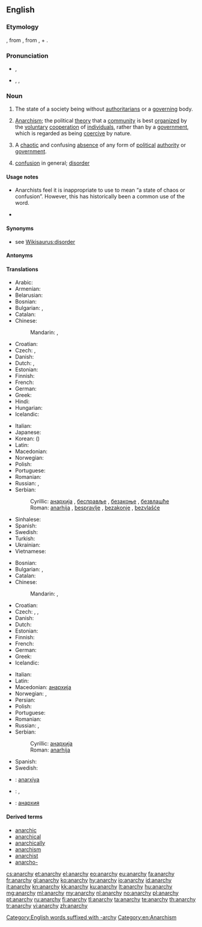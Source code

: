 ==English==
{{wikipedia}}

===Etymology===
{{etyl|NL.}} {{term|anarchia|lang=la}}, from {{etyl|grc|en}} {{term|lang=grc|ἀναρχία|tr=anarkhiā}}, from {{term|ἀν-|lang=grc|tr=an-||not}}, + {{term|lang=grc|ἀρχή|tr=arkhē||power, authority}}.

===Pronunciation===
* {{a|UK}} {{IPA|/ˈænəki/}}, {{SAMPA|/"{n@ki/}}
* {{a|US}} {{enPR|ănʹär-kē}}, {{IPA|/ˈænɑɹki/}}, {{SAMPA|/"{nAr\ki/}}

===Noun===
{{en-noun|anarchies|-}}

# {{uncountable}} The state of a society being without [[authoritarians]] or a [[govern]]ing body.
# {{uncountable}} [[anarchism|Anarchism]]; the political [[theory]] that a [[community]] is best [[organize|organized]] by the [[voluntary]] [[cooperation]] of [[individual]]s, rather than by a [[government]], which is regarded as being [[coercive]] by nature.
# {{countable}} A [[chaotic]] and confusing [[absence]] of any form of [[political]] [[authority]] or [[government]].
# [[confusion]] in general; [[disorder]]

====Usage notes====
* {{sense|confusion or misunderstanding in general}} Anarchists feel it is inappropriate to use {{term|anarchy}} to mean “a state of chaos or confusion”. However, this has historically been a common use of the word.

* {{seeCites}}

====Synonyms====
* see [[Wikisaurus:disorder]]

====Antonyms====

====Translations====
{{trans-top|absence of any form of political authority or government}}
* Arabic: {{t|ar|فوضى|f|tr=fawDaa|sc=Arab}}
* Armenian: {{t|hy|անիշխանություն|tr=anišxanutʻyun}}
* Belarusian: {{t|be|анархія|f|tr=anárxija|sc=Cyrl}}
* Bosnian: {{t-|bs|anarhija|f}}
* Bulgarian: {{t+|bg|анархия|f|tr=anárhija|sc=Cyrl}},  {{t|bg|безвластие|n|tr=bezvlástie|sc=Cyrl}}
* Catalan: {{t-|ca|anarquia|f}}
* Chinese:
*: Mandarin: {{t|zh|無政府狀態|sc=Hani}}, {{t|zh|无政府状态|tr=wúzhèngfǔ zhuàngtài|sc=Hani}}
* Croatian: {{t-|hr|anarhija|f}}
* Czech: {{t|cs|anarchie|f}}, {{t|cs|bezvládí|n}}
* Danish: {{t+|da|anarki|n}}
* Dutch: {{t+|nl|anarchie|f}},  {{t|nl|regeringsloosheid|f}}
* Estonian: {{t|et|anarhia}}
* Finnish: {{t+|fi|anarkia}}
* French: {{t+|fr|anarchie|f}}
* German: {{t+|de|Anarchie|f}}
* Greek: {{t+|el|αναρχία|f|tr=anarchía}}
* Hindi: {{t|hi|अराजकता|tr=arājakatā|sc=Deva}}
* Hungarian: {{t|hu|anarchia}}
* Icelandic: {{t-|is|stjórnleysi|n}}
{{trans-mid}}
* Italian: {{t+|it|anarchia|f}}
* Japanese: {{t|ja|無政府状態|tr=むせいふじょうたい, museifu jōtai|sc=Jpan}}
* Korean: {{t|ko|무정부 상태|tr=mujeongbu sangtae|sc=Kore}} ({{t|ko|無政府狀態|sc=Kore}})
* Latin: {{t-|la|anarchia|f}}
* Macedonian: {{t|mk|анархија|f|tr=anárhija|sc=Cyrl}}
* Norwegian: {{t+|no|anarki|n}}
* Polish: {{t+|pl|anarchia}}
* Portuguese: {{t+|pt|anarquia|f}}
* Romanian: {{t-|ro|anarhie}}
* Russian: {{t+|ru|анархия|f|tr=anárxija}}, {{t|ru|безвластие|n|tr=bezvlástije|sc=Cyrl}}
* Serbian:
*: Cyrillic: [[анархија]] {{f}}, [[бесправље]] {{n}}, [[безакоње]] {{n}}, [[безвлашће]] {{n}}
*: Roman: [[anarhija]] {{f}}, [[bespravlje]] {{n}}, [[bezakonje]] {{n}}, [[bezvlašće]] {{n}}
* Sinhalese: {{t|si|අරාජික|sc=Sinh}}
* Spanish: {{t+|es|anarquía|f}}
* Swedish: {{t+|sv|anarki|c}}
* Turkish: {{t+|tr|anarşi}}
* Ukrainian: {{t|uk|анархія|f|tr=anárxija|sc=Cyrl}}
* Vietnamese: {{t|vi|tình trạng vô chính phủ}}
{{trans-bottom}}

{{trans-top|political disorder and confusion}}
* Bosnian: {{t-|bs|anarhija|f}}
* Bulgarian: {{t+|bg|анархия|f|tr=anárhija|sc=Cyrl}},  {{t|bg|безредие|n|tr=bezrédie|sc=Cyrl}}
* Catalan: {{t-|ca|anarquia|f}}
* Chinese:
*: Mandarin: {{t|zh|無政府狀態|sc=Hani}}, {{t|zh|无政府状态|tr=wúzhèngfǔ zhuàngtài|sc=Hani}}
* Croatian: {{t-|hr|anarhija|f}}
* Czech: {{t|cs|anarchie|f}}, {{t|cs|bezvládí|n}}, {{t|cs|zmatek|m}}
* Danish: {{t+|da|anarki|n}}
* Dutch: {{t+|nl|anarchie|f}}
* Estonian: {{t|et|anarhia}}
* Finnish: {{t+|fi|anarkia}}
* French: {{t+|fr|anarchie|f}}
* German: {{t+|de|Anarchie|f}}
* Greek: {{t+|el|αναρχία|f|tr=anarchía}}
* Icelandic: {{t-|is|stjórnleysi|n}}
{{trans-mid}}
* Italian: {{t+|it|anarchia|f}}
* Latin: {{t-|la|anarchia|f}}
* Macedonian: [[анархија]] {{f}}
* Norwegian: {{t+|no|anarki|n}}, {{t|no|vanstyre|n}}
* Persian: {{fa-Arab|[[هرج و مرج]]}}
* Polish: {{t+|pl|anarchia}}
* Portuguese: {{t+|pt|anarquia|f}}
* Romanian: {{t-|ro|anarhie}}
* Russian: {{t+|ru|анархия|f|tr=anárxija}}, {{t|ru|безвластие|n|tr=bezvlástije|sc=Cyrl}}
* Serbian:
*: Cyrillic: [[анархија]] {{f}}
*: Roman: [[anarhija]] {{f}}
* Spanish: {{t+|es|anarquía|f}}
* Swedish: {{t+|sv|anarki|c}}
{{trans-bottom}}

{{checktrans-top}}
* {{ttbc|az}}: [[anarxiya]]
* {{ttbc|eo}}: {{t|eo|anarkio|xs=Esperanto}}, {{t-|eo|anarĥio|xs=Esperanto}}
{{trans-mid}}
* {{ttbc|ky}}: [[анархия]]
{{trans-bottom}}

====Derived terms====
* [[anarchic]]
* [[anarchical]]
* [[anarchically]]
* [[anarchism]]
* [[anarchist]]
* [[anarcho-]]

[[Category:English words suffixed with -archy]]
[[Category:en:Anarchism]]

[[cs:anarchy]]
[[et:anarchy]]
[[el:anarchy]]
[[eo:anarchy]]
[[eu:anarchy]]
[[fa:anarchy]]
[[fr:anarchy]]
[[gl:anarchy]]
[[ko:anarchy]]
[[hy:anarchy]]
[[io:anarchy]]
[[id:anarchy]]
[[it:anarchy]]
[[kn:anarchy]]
[[kk:anarchy]]
[[ku:anarchy]]
[[lt:anarchy]]
[[hu:anarchy]]
[[mg:anarchy]]
[[ml:anarchy]]
[[my:anarchy]]
[[nl:anarchy]]
[[no:anarchy]]
[[pl:anarchy]]
[[pt:anarchy]]
[[ru:anarchy]]
[[fi:anarchy]]
[[tl:anarchy]]
[[ta:anarchy]]
[[te:anarchy]]
[[th:anarchy]]
[[tr:anarchy]]
[[vi:anarchy]]
[[zh:anarchy]]